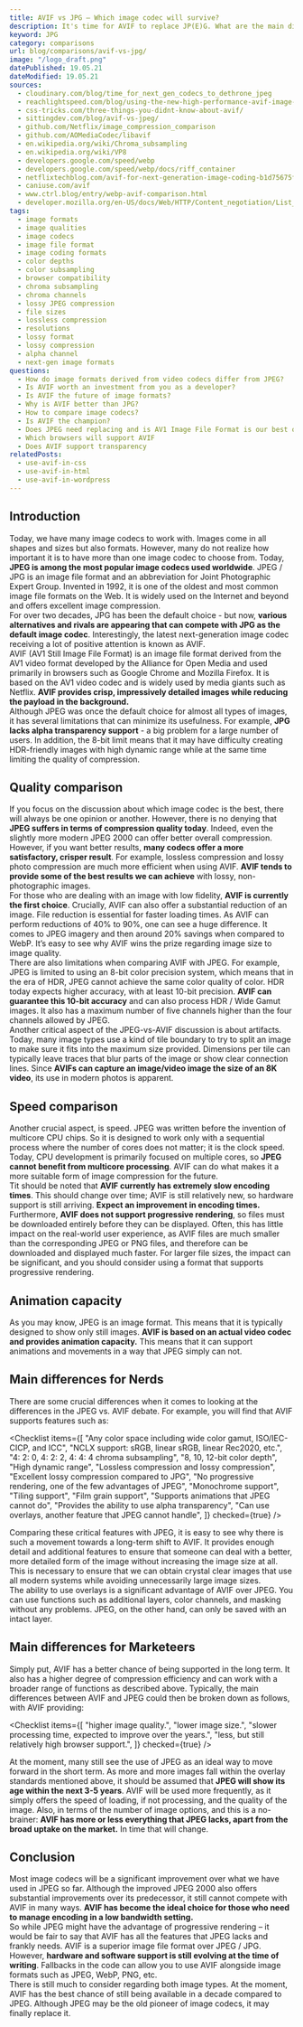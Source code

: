 ```yaml
---
title: AVIF vs JPG – Which image codec will survive?
description: It's time for AVIF to replace JP(E)G. What are the main differences between each codec?
keyword: JPG
category: comparisons
url: blog/comparisons/avif-vs-jpg/
image: "/logo_draft.png"
datePublished: 19.05.21
dateModified: 19.05.21
sources:
  - cloudinary.com/blog/time_for_next_gen_codecs_to_dethrone_jpeg
  - reachlightspeed.com/blog/using-the-new-high-performance-avif-image-format-on-the-web-today/
  - css-tricks.com/three-things-you-didnt-know-about-avif/
  - sittingdev.com/blog/avif-vs-jpeg/
  - github.com/Netflix/image_compression_comparison
  - github.com/AOMediaCodec/libavif
  - en.wikipedia.org/wiki/Chroma_subsampling
  - en.wikipedia.org/wiki/VP8
  - developers.google.com/speed/webp
  - developers.google.com/speed/webp/docs/riff_container
  - netflixtechblog.com/avif-for-next-generation-image-coding-b1d75675fe4
  - caniuse.com/avif
  - www.ctrl.blog/entry/webp-avif-comparison.html
  - developer.mozilla.org/en-US/docs/Web/HTTP/Content_negotiation/List_of_default_Accept_values
tags:
  - image formats
  - image qualities
  - image codecs
  - image file format
  - image coding formats
  - color depths
  - color subsampling
  - browser compatibility
  - chroma subsampling
  - chroma channels
  - lossy JPEG compression
  - file sizes
  - lossless compression
  - resolutions
  - lossy format
  - lossy compression
  - alpha channel
  - next-gen image formats
questions:
  - How do image formats derived from video codecs differ from JPEG?
  - Is AVIF worth an investment from you as a developer?
  - Is AVIF the future of image formats?
  - Why is AVIF better than JPG?
  - How to compare image codecs?
  - Is AVIF the champion?
  - Does JPEG need replacing and is AV1 Image File Format is our best option?
  - Which browsers will support AVIF
  - Does AVIF support transparency
relatedPosts:
  - use-avif-in-css
  - use-avif-in-html
  - use-avif-in-wordpress
---
```


## Introduction

Today, we have many image codecs to work with. Images come in all shapes and sizes but also formats. However, many do not realize how important it is to have more than one image codec to choose from. Today, **JPEG is among the most popular image codecs used worldwide**. JPEG / JPG is an image file format and an abbreviation for Joint Photographic Expert Group. Invented in 1992, it is one of the oldest and most common image file formats on the Web. It is widely used on the Internet and beyond and offers excellent image compression.  
For over two decades, JPG has been the default choice - but now, **various alternatives and rivals are appearing that can compete with JPG as the default image codec**. Interestingly, the latest next-generation image codec receiving a lot of positive attention is known as AVIF.  
AVIF (AV1 Still Image File Format) is an image file format derived from the AV1 video format developed by the Alliance for Open Media and used primarily in browsers such as Google Chrome and Mozilla Firefox. It is based on the AV1 video codec and is widely used by media giants such as Netflix. **AVIF provides crisp, impressively detailed images while reducing the payload in the background.**  
Although JPEG was once the default choice for almost all types of images, it has several limitations that can minimize its usefulness. For example, **JPG lacks alpha transparency support** - a big problem for a large number of users. In addition, the 8-bit limit means that it may have difficulty creating HDR-friendly images with high dynamic range while at the same time limiting the quality of compression.

## Quality comparison

If you focus on the discussion about which image codec is the best, there will always be one opinion or another. However, there is no denying that **JPEG suffers in terms of compression quality today**. Indeed, even the slightly more modern JPEG 2000 can offer better overall compression.  
However, if you want better results, **many codecs offer a more satisfactory, crisper result**. For example, lossless compression and lossy photo compression are much more efficient when using AVIF. **AVIF tends to provide some of the best results we can achieve** with lossy, non-photographic images.  
For those who are dealing with an image with low fidelity, **AVIF is currently the first choice**. Crucially, AVIF can also offer a substantial reduction of an image. File reduction is essential for faster loading times. As AVIF can perform reductions of 40% to 90%, one can see a huge difference. It comes to JPEG imagery and then around 20% savings when compared to WebP. It’s easy to see why AVIF wins the prize regarding image size to image quality.  
There are also limitations when comparing AVIF with JPEG. For example, JPEG is limited to using an 8-bit color precision system, which means that in the era of HDR, JPEG cannot achieve the same color quality of color. HDR today expects higher accuracy, with at least 10-bit precision. **AVIF can guarantee this 10-bit accuracy** and can also process HDR / Wide Gamut images. It also has a maximum number of five channels higher than the four channels allowed by JPEG.  
Another critical aspect of the JPEG-vs-AVIF discussion is about artifacts. Today, many image types use a kind of tile boundary to try to split an image to make sure it fits into the maximum size provided. Dimensions per tile can typically leave traces that blur parts of the image or show clear connection lines. Since **AVIFs can capture an image/video image the size of an 8K video**, its use in modern photos is apparent.

## Speed comparison

Another crucial aspect, is speed. JPEG was written before the invention of multicore CPU chips. So it is designed to work only with a sequential process where the number of cores does not matter; it is the clock speed. Today, CPU development is primarily focused on multiple cores, so **JPEG cannot benefit from multicore processing**. AVIF can do what makes it a more suitable form of image compression for the future.  
Tit should be noted that **AVIF currently has extremely slow encoding times**. This should change over time; AVIF is still relatively new, so hardware support is still arriving. **Expect an improvement in encoding times.**  
Furthermore, **AVIF does not support progressive rendering**, so files must be downloaded entirely before they can be displayed. Often, this has little impact on the real-world user experience, as AVIF files are much smaller than the corresponding JPEG or PNG files, and therefore can be downloaded and displayed much faster. For larger file sizes, the impact can be significant, and you should consider using a format that supports progressive rendering.

## Animation capacity

As you may know, JPEG is an image format. This means that it is typically designed to show only still images. **AVIF is based on an actual video codec and provides animation capacity.** This means that it can support animations and movements in a way that JPEG simply can not.

## Main differences for Nerds

There are some crucial differences when it comes to looking at the differences in the JPEG vs. AVIF debate. For example, you will find that AVIF supports features such as:

<Checklist
  items={[
    "Any color space including wide color gamut, ISO/IEC-CICP, and ICC",
    "NCLX support: sRGB, linear sRGB, linear Rec2020, etc.",
    "4: 2: 0, 4: 2: 2, 4: 4: 4 chroma subsampling",
    "8, 10, 12-bit color depth",
    "High dynamic range",
    "Lossless compression and lossy compression",
    "Excellent lossy compression compared to JPG",
    "No progressive rendering, one of the few advantages of JPEG",
    "Monochrome support",
    "Tiling support",
    "Film grain support",
    "Supports animations that JPEG cannot do",
    "Provides the ability to use alpha transparency",
    "Can use overlays, another feature that JPEG cannot handle",
  ]}
  checked={true}
/>

Comparing these critical features with JPEG, it is easy to see why there is such a movement towards a long-term shift to AVIF. It provides enough detail and additional features to ensure that someone can deal with a better, more detailed form of the image without increasing the image size at all. This is necessary to ensure that we can obtain crystal clear images that use all modern systems while avoiding unnecessarily large image sizes.  
The ability to use overlays is a significant advantage of AVIF over JPEG. You can use functions such as additional layers, color channels, and masking without any problems. JPEG, on the other hand, can only be saved with an intact layer.

## Main differences for Marketeers

Simply put, AVIF has a better chance of being supported in the long term. It also has a higher degree of compression efficiency and can work with a broader range of functions as described above. Typically, the main differences between AVIF and JPEG could then be broken down as follows, with AVIF providing:

<Checklist
  items={[
    "higher image quality.",
    "lower image size.",
    "slower processing time, expected to improve over the years.",
    "less, but still relatively high browser support.",
  ]}
  checked={true}
/>

At the moment, many still see the use of JPEG as an ideal way to move forward in the short term. As more and more images fall within the overlay standards mentioned above, it should be assumed that **JPEG will show its age within the next 3-5 years**. AVIF will be used more frequently, as it simply offers the speed of loading, if not processing, and the quality of the image. Also, in terms of the number of image options, and this is a no-brainer: **AVIF has more or less everything that JPEG lacks, apart from the broad uptake on the market.** In time that will change.

## Conclusion

Most image codecs will be a significant improvement over what we have used in JPEG so far. Although the improved JPEG 2000 also offers substantial improvements over its predecessor, it still cannot compete with AVIF in many ways. **AVIF has become the ideal choice for those who need to manage encoding in a low bandwidth setting.**  
So while JPEG might have the advantage of progressive rendering – it would be fair to say that AVIF has all the features that JPEG lacks and frankly needs. AVIF is a superior image file format over JPEG / JPG. However, **hardware and software support is still evolving at the time of writing**. Fallbacks in the code can allow you to use AVIF alongside image formats such as JPEG, WebP, PNG, etc.  
There is still much to consider regarding both image types. At the moment, AVIF has the best chance of still being available in a decade compared to JPEG. Although JPEG may be the old pioneer of image codecs, it may finally replace it.
